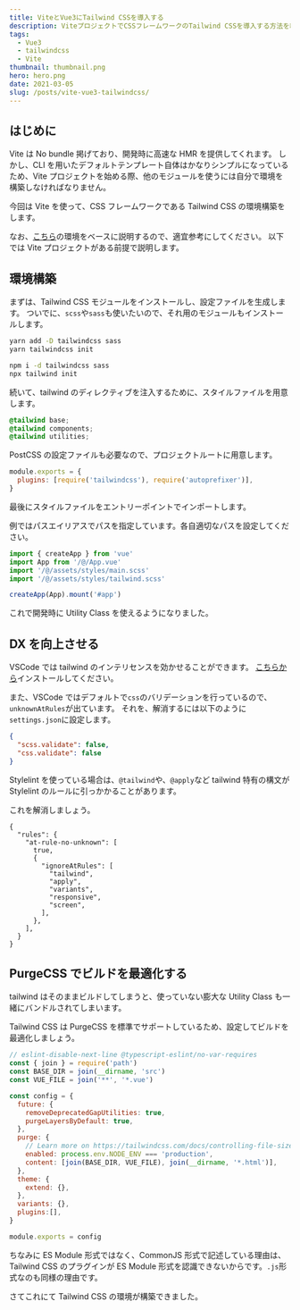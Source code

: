 ```yaml
---
title: ViteとVue3にTailwind CSSを導入する
description: ViteプロジェクトでCSSフレームワークのTailwind CSSを導入する方法を紹介します。ついでに、Tailwind CSS用のStylelintのルールやVSCodeの設定をします。
tags:
  - Vue3
  - tailwindcss
  - Vite
thumbnail: thumbnail.png
hero: hero.png
date: 2021-03-05
slug: /posts/vite-vue3-tailwindcss/
---
```


## はじめに

Vite は No bundle 掲げており、開発時に高速な HMR を提供してくれます。
しかし、CLI を用いたデフォルトテンプレート自体はかなりシンプルになっているため、Vite プロジェクトを始める際、他のモジュールを使うには自分で環境を構築しなければなりません。

今回は Vite を使って、CSS フレームワークである Tailwind CSS の環境構築をします。

なお、[こちら](https://github.com/TomokiMiyauci/vite-vue3-template)の環境をベースに説明するので、適宜参考にしてください。
以下では Vite プロジェクトがある前提で説明します。

## 環境構築

まずは、Tailwind CSS モジュールをインストールし、設定ファイルを生成します。
ついでに、`scss`や`sass`も使いたいので、それ用のモジュールもインストールします。

<CodeGroups>
  <CodeGroup label="Yarn" active>

```bash
yarn add -D tailwindcss sass
yarn tailwindcss init
```

  </CodeGroup>

  <CodeGroup label="NPM">

```bash
npm i -d tailwindcss sass
npx tailwind init
```

  </CodeGroup>
</CodeGroups>

続いて、tailwind のディレクティブを注入するために、スタイルファイルを用意します。

```css:src/assets/styles/tailwind.scss
@tailwind base;
@tailwind components;
@tailwind utilities;
```

PostCSS の設定ファイルも必要なので、プロジェクトルートに用意します。

```js:postcss.config.js
module.exports = {
  plugins: [require('tailwindcss'), require('autoprefixer')],
}
```

最後にスタイルファイルをエントリーポイントでインポートします。

<Alert type="warning">
  例ではパスエイリアスでパスを指定しています。各自適切なパスを設定してください。
</Alert>

```ts:src/main.ts
import { createApp } from 'vue'
import App from '/@/App.vue'
import '/@/assets/styles/main.scss'
import '/@/assets/styles/tailwind.scss'

createApp(App).mount('#app')
```

これで開発時に Utility Class を使えるようになりました。

## DX を向上させる

VSCode では tailwind のインテリセンスを効かせることができます。
[こちらから](https://marketplace.visualstudio.com/items?itemName=bradlc.vscode-tailwindcss)インストールしてください。

また、VSCode ではデフォルトで`css`のバリデーションを行っているので、`unknownAtRules`が出ています。
それを、解消するには以下のように`settings.json`に設定します。

```json:.vscode/settings.json
{
  "scss.validate": false,
  "css.validate": false
}
```

Stylelint を使っている場合は、`@tailwind`や、`@apply`など tailwind 特有の構文が Stylelint のルールに引っかかることがあります。

これを解消しましょう。

```json:.stylelintrc
{
  "rules": {
    "at-rule-no-unknown": [
      true,
      {
        "ignoreAtRules": [
          "tailwind",
          "apply",
          "variants",
          "responsive",
          "screen",
        ],
      },
    ],
  }
}
```

## PurgeCSS でビルドを最適化する

tailwind はそのままビルドしてしまうと、使っていない膨大な Utility Class も一緒にバンドルされてしまいます。

Tailwind CSS は PurgeCSS を標準でサポートしているため、設定してビルドを最適化しましょう。

```js:tailwind.config.js
// eslint-disable-next-line @typescript-eslint/no-var-requires
const { join } = require('path')
const BASE_DIR = join(__dirname, 'src')
const VUE_FILE = join('**', '*.vue')

const config = {
  future: {
    removeDeprecatedGapUtilities: true,
    purgeLayersByDefault: true,
  },
  purge: {
    // Learn more on https://tailwindcss.com/docs/controlling-file-size/#removing-unused-css
    enabled: process.env.NODE_ENV === 'production',
    content: [join(BASE_DIR, VUE_FILE), join(__dirname, '*.html')],
  },
  theme: {
    extend: {},
  },
  variants: {},
  plugins:[],
}

module.exports = config
```

ちなみに ES Module 形式ではなく、CommonJS 形式で記述している理由は、Tailwind CSS のプラグインが ES Module 形式を認識できないからです。`.js`形式なのも同様の理由です。

さてこれにて Tailwind CSS の環境が構築できました。
